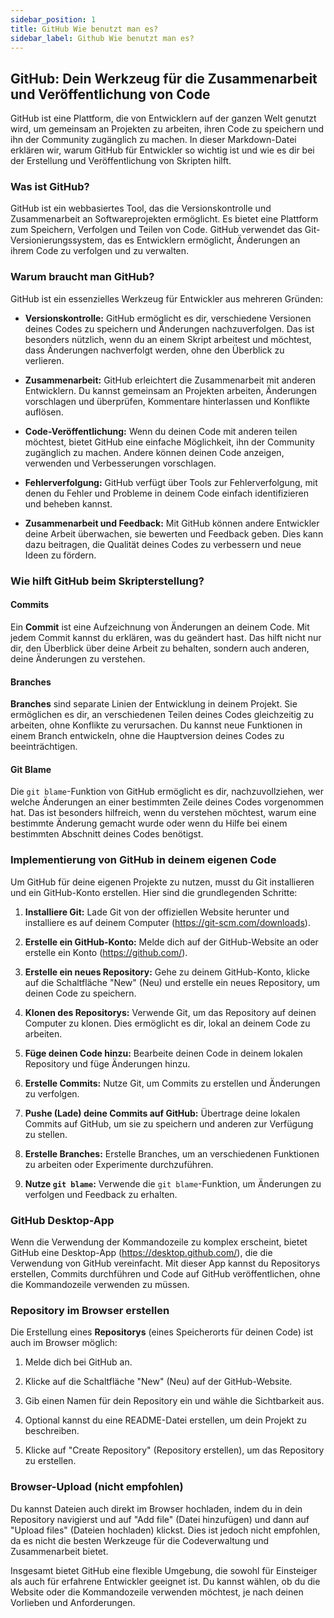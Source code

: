 ```yaml
---
sidebar_position: 1
title: GitHub Wie benutzt man es?
sidebar_label: Github Wie benutzt man es?
---
```


## GitHub: Dein Werkzeug für die Zusammenarbeit und Veröffentlichung von Code

GitHub ist eine Plattform, die von Entwicklern auf der ganzen Welt genutzt wird, um gemeinsam an Projekten zu arbeiten, ihren Code zu speichern und ihn der Community zugänglich zu machen. In dieser Markdown-Datei erklären wir, warum GitHub für Entwickler so wichtig ist und wie es dir bei der Erstellung und Veröffentlichung von Skripten hilft.

### Was ist GitHub?

GitHub ist ein webbasiertes Tool, das die Versionskontrolle und Zusammenarbeit an Softwareprojekten ermöglicht. Es bietet eine Plattform zum Speichern, Verfolgen und Teilen von Code. GitHub verwendet das Git-Versionierungssystem, das es Entwicklern ermöglicht, Änderungen an ihrem Code zu verfolgen und zu verwalten.

### Warum braucht man GitHub?

GitHub ist ein essenzielles Werkzeug für Entwickler aus mehreren Gründen:

- **Versionskontrolle:** GitHub ermöglicht es dir, verschiedene Versionen deines Codes zu speichern und Änderungen nachzuverfolgen. Das ist besonders nützlich, wenn du an einem Skript arbeitest und möchtest, dass Änderungen nachverfolgt werden, ohne den Überblick zu verlieren.

- **Zusammenarbeit:** GitHub erleichtert die Zusammenarbeit mit anderen Entwicklern. Du kannst gemeinsam an Projekten arbeiten, Änderungen vorschlagen und überprüfen, Kommentare hinterlassen und Konflikte auflösen.

- **Code-Veröffentlichung:** Wenn du deinen Code mit anderen teilen möchtest, bietet GitHub eine einfache Möglichkeit, ihn der Community zugänglich zu machen. Andere können deinen Code anzeigen, verwenden und Verbesserungen vorschlagen.

- **Fehlerverfolgung:** GitHub verfügt über Tools zur Fehlerverfolgung, mit denen du Fehler und Probleme in deinem Code einfach identifizieren und beheben kannst.

- **Zusammenarbeit und Feedback:** Mit GitHub können andere Entwickler deine Arbeit überwachen, sie bewerten und Feedback geben. Dies kann dazu beitragen, die Qualität deines Codes zu verbessern und neue Ideen zu fördern.

### Wie hilft GitHub beim Skripterstellung?

#### Commits

Ein **Commit** ist eine Aufzeichnung von Änderungen an deinem Code. Mit jedem Commit kannst du erklären, was du geändert hast. Das hilft nicht nur dir, den Überblick über deine Arbeit zu behalten, sondern auch anderen, deine Änderungen zu verstehen.

#### Branches

**Branches** sind separate Linien der Entwicklung in deinem Projekt. Sie ermöglichen es dir, an verschiedenen Teilen deines Codes gleichzeitig zu arbeiten, ohne Konflikte zu verursachen. Du kannst neue Funktionen in einem Branch entwickeln, ohne die Hauptversion deines Codes zu beeinträchtigen.

#### Git Blame

Die `git blame`-Funktion von GitHub ermöglicht es dir, nachzuvollziehen, wer welche Änderungen an einer bestimmten Zeile deines Codes vorgenommen hat. Das ist besonders hilfreich, wenn du verstehen möchtest, warum eine bestimmte Änderung gemacht wurde oder wenn du Hilfe bei einem bestimmten Abschnitt deines Codes benötigst.

### Implementierung von GitHub in deinem eigenen Code

Um GitHub für deine eigenen Projekte zu nutzen, musst du Git installieren und ein GitHub-Konto erstellen. Hier sind die grundlegenden Schritte:

1. **Installiere Git:** Lade Git von der offiziellen Website herunter und installiere es auf deinem Computer (https://git-scm.com/downloads).

2. **Erstelle ein GitHub-Konto:** Melde dich auf der GitHub-Website an oder erstelle ein Konto (https://github.com/).

3. **Erstelle ein neues Repository:** Gehe zu deinem GitHub-Konto, klicke auf die Schaltfläche "New" (Neu) und erstelle ein neues Repository, um deinen Code zu speichern.

4. **Klonen des Repositorys:** Verwende Git, um das Repository auf deinen Computer zu klonen. Dies ermöglicht es dir, lokal an deinem Code zu arbeiten.

5. **Füge deinen Code hinzu:** Bearbeite deinen Code in deinem lokalen Repository und füge Änderungen hinzu.

6. **Erstelle Commits:** Nutze Git, um Commits zu erstellen und Änderungen zu verfolgen.

7. **Pushe (Lade) deine Commits auf GitHub:** Übertrage deine lokalen Commits auf GitHub, um sie zu speichern und anderen zur Verfügung zu stellen.

8. **Erstelle Branches:** Erstelle Branches, um an verschiedenen Funktionen zu arbeiten oder Experimente durchzuführen.

9. **Nutze `git blame`:** Verwende die `git blame`-Funktion, um Änderungen zu verfolgen und Feedback zu erhalten.

### GitHub Desktop-App

Wenn die Verwendung der Kommandozeile zu komplex erscheint, bietet GitHub eine Desktop-App (https://desktop.github.com/), die die Verwendung von GitHub vereinfacht. Mit dieser App kannst du Repositorys erstellen, Commits durchführen und Code auf GitHub veröffentlichen, ohne die Kommandozeile verwenden zu müssen.

### Repository im Browser erstellen

Die Erstellung eines **Repositorys** (eines Speicherorts für deinen Code) ist auch im Browser möglich:

1. Melde dich bei GitHub an.

2. Klicke auf die Schaltfläche "New" (Neu) auf der GitHub-Website.

3. Gib einen Namen für dein Repository ein und wähle die Sichtbarkeit aus.

4. Optional kannst du eine README-Datei erstellen, um dein Projekt zu beschreiben.

5. Klicke auf "Create Repository" (Repository erstellen), um das Repository zu erstellen.

### Browser-Upload (nicht empfohlen)

Du kannst Dateien auch direkt im Browser hochladen, indem du in dein Repository navigierst und auf "Add file" (Datei hinzufügen) und dann auf "Upload files" (Dateien hochladen) klickst. Dies ist jedoch nicht empfohlen, da es nicht die besten Werkzeuge für die Codeverwaltung und Zusammenarbeit bietet.

Insgesamt bietet GitHub eine flexible Umgebung, die sowohl für Einsteiger als auch für erfahrene Entwickler geeignet ist. Du kannst wählen, ob du die Website oder die Kommandozeile verwenden möchtest, je nach deinen Vorlieben und Anforderungen.